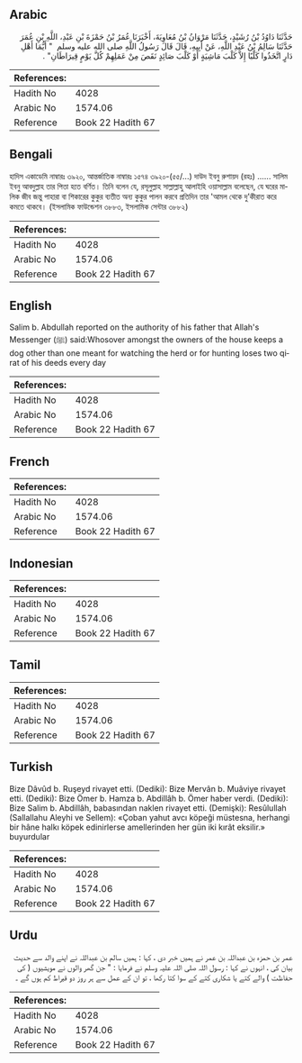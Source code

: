 ## Arabic


<div dir="rtl" lang="ar" style={{fontSize:'larger',backgroundColor:'#f8f9fa',padding:20}}>
حَدَّثَنَا دَاوُدُ بْنُ رُشَيْدٍ، حَدَّثَنَا مَرْوَانُ بْنُ مُعَاوِيَةَ، أَخْبَرَنَا عُمَرُ بْنُ حَمْزَةَ بْنِ عَبْدِ، اللَّهِ بْنِ عُمَرَ حَدَّثَنَا سَالِمُ بْنُ عَبْدِ اللَّهِ، عَنْ أَبِيهِ، قَالَ قَالَ رَسُولُ اللَّهِ صلى الله عليه وسلم ‏ "‏ أَيُّمَا أَهْلِ دَارٍ اتَّخَذُوا كَلْبًا إِلاَّ كَلْبَ مَاشِيَةٍ أَوْ كَلْبَ صَائِدٍ نَقَصَ مِنْ عَمَلِهِمْ كُلَّ يَوْمٍ قِيرَاطَانِ‏"‏ ‏.‏
</div>
<div style={{backgroundColor:'#f8f9fa',padding:20, marginBottom: 10}}><table> <thead> <tr> <th>References:</th> <th></th> </tr> </thead> <tbody><tr><td>Hadith No</td><td>4028</td></tr><tr><td>Arabic No</td><td>1574.06</td></tr><tr><td>Reference</td><td>Book 22 Hadith 67</td></tr></tbody></table></div>

## Bengali


<div dir="ltr" lang="bn" style={{fontSize:'larger',backgroundColor:'#f8f9fa',padding:20}}>
হাদিস একাডেমি নাম্বারঃ ৩৯২০, আন্তর্জাতিক নাম্বারঃ ১৫৭৪ ৩৯২০-(৫৫/...) দাউদ ইবনু রুশায়দ (রহঃ) ...... সালিম ইবনু আবদুল্লাহ তার পিতা হতে বর্ণিত। তিনি বলেন যে, রসূলুল্লাহ সাল্লাল্লাহু আলাইহি ওয়াসাল্লাম বলেছেন, যে ঘরের মালিক জীব জন্তু পাহারা বা শিকারের কুকুর ব্যতীত অন্য কুকুর পালন করবে প্রতিদিন তার 'আমল থেকে দু’কীরাত করে কমতে থাকবে। (ইসলামিক ফাউন্ডেশন ৩৮৮৩, ইসলামিক সেন্টার ৩৮৮২)
</div>
<div style={{backgroundColor:'#f8f9fa',padding:20, marginBottom: 10}}><table> <thead> <tr> <th>References:</th> <th></th> </tr> </thead> <tbody><tr><td>Hadith No</td><td>4028</td></tr><tr><td>Arabic No</td><td>1574.06</td></tr><tr><td>Reference</td><td>Book 22 Hadith 67</td></tr></tbody></table></div>

## English


<div dir="ltr" lang="en" style={{fontSize:'larger',backgroundColor:'#f8f9fa',padding:20}}>
Salim b. Abdullah reported on the authority of his father that Allah's Messenger (ﷺ) said:Whosover amongst the owners of the house keeps a dog other than one meant for watching the herd or for hunting loses two qirat of his deeds every day
</div>
<div style={{backgroundColor:'#f8f9fa',padding:20, marginBottom: 10}}><table> <thead> <tr> <th>References:</th> <th></th> </tr> </thead> <tbody><tr><td>Hadith No</td><td>4028</td></tr><tr><td>Arabic No</td><td>1574.06</td></tr><tr><td>Reference</td><td>Book 22 Hadith 67</td></tr></tbody></table></div>

## French


<div dir="ltr" lang="fr" style={{fontSize:'larger',backgroundColor:'#f8f9fa',padding:20}}>

</div>
<div style={{backgroundColor:'#f8f9fa',padding:20, marginBottom: 10}}><table> <thead> <tr> <th>References:</th> <th></th> </tr> </thead> <tbody><tr><td>Hadith No</td><td>4028</td></tr><tr><td>Arabic No</td><td>1574.06</td></tr><tr><td>Reference</td><td>Book 22 Hadith 67</td></tr></tbody></table></div>

## Indonesian


<div dir="ltr" lang="id" style={{fontSize:'larger',backgroundColor:'#f8f9fa',padding:20}}>

</div>
<div style={{backgroundColor:'#f8f9fa',padding:20, marginBottom: 10}}><table> <thead> <tr> <th>References:</th> <th></th> </tr> </thead> <tbody><tr><td>Hadith No</td><td>4028</td></tr><tr><td>Arabic No</td><td>1574.06</td></tr><tr><td>Reference</td><td>Book 22 Hadith 67</td></tr></tbody></table></div>

## Tamil


<div dir="ltr" lang="ta" style={{fontSize:'larger',backgroundColor:'#f8f9fa',padding:20}}>

</div>
<div style={{backgroundColor:'#f8f9fa',padding:20, marginBottom: 10}}><table> <thead> <tr> <th>References:</th> <th></th> </tr> </thead> <tbody><tr><td>Hadith No</td><td>4028</td></tr><tr><td>Arabic No</td><td>1574.06</td></tr><tr><td>Reference</td><td>Book 22 Hadith 67</td></tr></tbody></table></div>

## Turkish


<div dir="ltr" lang="tr" style={{fontSize:'larger',backgroundColor:'#f8f9fa',padding:20}}>
Bize Dâvûd b. Ruşeyd rivayet etti. (Dediki): Bize Mervân b. Muâviye rivayet etti. (Dediki): Bize Ömer b. Hamza b. Abdillâh b. Ömer haber verdi. (Dediki): Bize Salim b. Abdillâh, babasından naklen rivayet etti. (Demişki): Resûlullah (Sallallahu Aleyhi ve Sellem): «Çoban yahut avcı köpeği müstesna, herhangi bir hâne halkı köpek edinirlerse amellerinden her gün iki kırât eksilir.» buyurdular
</div>
<div style={{backgroundColor:'#f8f9fa',padding:20, marginBottom: 10}}><table> <thead> <tr> <th>References:</th> <th></th> </tr> </thead> <tbody><tr><td>Hadith No</td><td>4028</td></tr><tr><td>Arabic No</td><td>1574.06</td></tr><tr><td>Reference</td><td>Book 22 Hadith 67</td></tr></tbody></table></div>

## Urdu


<div dir="rtl" lang="ur" style={{fontSize:'larger',backgroundColor:'#f8f9fa',padding:20}}>
عمر بن حمزہ بن عبداللہ بن عمر نے ہمیں خبر دی ، کہا : ہمیں سالم بن عبداللہ نے اپنے والد سے حدیث بیان کی ، انہوں نے کہا : رسول اللہ صلی اللہ علیہ وسلم نے فرمایا : " جن گھر والوں نے مویشیوں ( کی حفاظت ) والے کتے یا شکاری کتے کے سوا کتا رکھا ، تو ان کے عمل سے ہر روز دو قیراط کم ہوں گے ۔
</div>
<div style={{backgroundColor:'#f8f9fa',padding:20, marginBottom: 10}}><table> <thead> <tr> <th>References:</th> <th></th> </tr> </thead> <tbody><tr><td>Hadith No</td><td>4028</td></tr><tr><td>Arabic No</td><td>1574.06</td></tr><tr><td>Reference</td><td>Book 22 Hadith 67</td></tr></tbody></table></div>